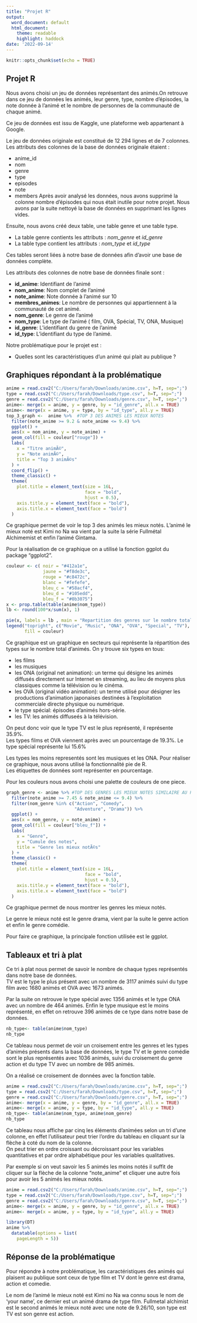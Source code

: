 ---
title: "Projet R"
output:
  word_document: default
  html_document:
    theme: readable
    highlight: haddock
date: '2022-09-14'
---

```{r setup, include=FALSE}
knitr::opts_chunk$set(echo = TRUE)
```

## Projet R 
Nous avons choisi un jeu de données représentant des animés.On retrouve dans ce jeu de données les animés, leur genre, type, nombre d'épisodes, la note donnée à l'animé et le nombre de personnes de la communauté de chaque animé.   


Ce jeu de données est issu de Kaggle, une plateforme web appartenant à Google.

Le jeu de données originale est constitué de 12 294 lignes et de 7 colonnes.
Les attributs des colonnes de la base de données originale étaient : 

- anime_id
- nom
- genre
- type
- episodes
- note
- members
Après avoir analysé les données, nous avons supprimé la colonne nombre d'épisodes qui nous était inutile pour notre projet. Nous avons par la suite nettoyé la base de données en supprimant les lignes vides.

Ensuite, nous avons créé deux table, une table genre et une table type.

- La table genre contients les attributs : *nom_genre* et *id_genre*
- La table type contient les attributs : *nom_type* et *id_type*<br/>

Ces tables seront liées à notre base de données afin d'avoir une base de données complète.<br/>

Les attributs des colonnes de notre base de données finale sont :

- **id_anime**: Identifiant de l'animé
- **nom_anime**: Nom complet de l'animé
- **note_anime**: Note donnée à l'animé sur 10
- **membres_animes**: Le nombre de personnes qui appartiennent à la communauté de cet animé.<br/>
- **nom_genre**: Le genre de l'animé
- **nom_type**: Le type de l'animé ( film, OVA, Spécial, TV, ONA, Musique)
- **id_genre**: L'identifiant du genre de l'animé
- **id_type**: L'identifiant du type de l'animé.

Notre problématique pour le projet est : 

- Quelles sont les caractéristiques d'un animé qui plait au publique ?



## Graphiques répondant à la problématique



```{r,echo=FALSE,warning=FALSE}
anime = read.csv2("C:/Users/farah/Downloads/anime.csv", h=T, sep=";")
type = read.csv2("C:/Users/farah/Downloads/type.csv", h=T, sep=";")
genre = read.csv2("C:/Users/farah/Downloads/genre.csv", h=T, sep=";")
anime<- merge(x = anime, y = genre, by = "id_genre", all.x = TRUE)
anime<- merge(x = anime, y = type, by = "id_type", all.y = TRUE)
top_3_graph <-  anime %>%  #TOP 3 DES ANIMES LES MIEUX NOTES
  filter(note_anime >= 9.2 & note_anime <= 9.4) %>%
  ggplot() +
  aes(x = nom_anime, y = note_anime) +
  geom_col(fill = couleur["rouge"]) +
  labs(
    x = "Titre animÃ©",
    y = "Note animÃ©",
    title = "Top 3 animÃ©s"
  ) +
  coord_flip() +
  theme_classic() +
  theme(
    plot.title = element_text(size = 16L,
                              face = "bold",
                              hjust = 0.5),
    axis.title.y = element_text(face = "bold"),
    axis.title.x = element_text(face = "bold")
  )
```
Ce graphique permet de voir le top 3 des animés les mieux notés.
L'animé le mieux noté est Kimi no Na wa vient par la suite la série Fullmétal Alchimemist et enfin l'animé Gintama.<br/>

Pour la réalisation de ce graphique on a utilisé la fonction ggplot du package "ggplot2".


```{r,echo=FALSE,warning=FALSE}
couleur <- c( noir = "#412a1e", 
              jaune = "#f8de3c",
              rouge = "#c8472c",
              blanc = "#fefefe",
              bleu_c = "#58acf4",
              bleu_d = "#105edd",
              bleu_f = "#0b3075")
x <- prop.table(table(anime$nom_type))
lb <- round(100*x/sum(x), 1)

pie(x, labels = lb , main = "Repartition des genres sur le nombre total d'animees",col = couleur)
legend("topright", c("Movie", "Music", "ONA", "OVA", "Special", "TV"), cex = 0.8,
       fill = couleur)
```
Ce graphique est un graphique en secteurs qui représente la répartition des types sur le nombre total d'animés. On y trouve six types en tous:

- les films
- les musiques
- les ONA (original net animation): un terme qui désigne les animés diffusés directement sur Internet en streaming, au lieu de moyens plus classiques comme la télévision ou le cinéma. <br/>
- les OVA (original vidéo animation): un terme utilisé pour désigner les productions d'animation japonaises destinées à l'exploitation commerciale directe physique ou numérique.<br/>
- le type spécial: épisodes d'animés hors-série.
- les TV: les animés diffuseés à la télévision.

On peut donc voir que le type TV est le plus représenté, il représente 35.9%.<br/>
Les types films et OVA viennent après avec un pourcentage de 19.3%.
Le type spécial représente lui 15.6%

Les types les moins representés sont les musiques et les ONA.
Pour réaliser ce graphique, nous avons utilisé la fonctionnalité pie de R.<br/>
Les étiquettes de données sont représenter en pourcentage.<br/>

Pour les couleurs nous avons choisi une palette de couleurs de one piece.


```{r,echo=FALSE,warning=FALSE}

graph_genre <- anime %>% #TOP DES GENRES LES MIEUX NOTES SIMILAIRE AU PRECEDENT (PERTINENT ?)
  filter(note_anime >= 7.45 & note_anime <= 9.4) %>%
  filter(nom_genre %in% c("Action", "Comedy",
                          "Adventure", "Drama")) %>%
  ggplot() +
  aes(x = nom_genre, y = note_anime) +
  geom_col(fill = couleur["bleu_f"]) +
  labs(
    x = "Genre",
    y = "Cumule des notes",
    title = "Genre les mieux notÃ©s"
  ) +
  theme_classic() +
  theme(
    plot.title = element_text(size = 16L,
                              face = "bold",
                              hjust = 0.5),
    axis.title.y = element_text(face = "bold"),
    axis.title.x = element_text(face = "bold")
  )
```
Ce graphique permet de nous montrer les genres les mieux notés.<br/>

Le genre le mieux noté est le genre drama, vient par la suite le genre action et enfin le genre comédie.<br/>

Pour faire ce graphique, la principale fonction utilisée est le ggplot.


## Tableaux et tri à plat

Ce tri à plat nous permet de savoir le nombre de chaque types représentés dans notre base de données.<br/>
TV est le type le plus présent avec un nombre de 3117 animés suivi du type film avec 1680 animés et OVA avec 1673 animés.

Par la suite on retrouve le type spécial avec 1356 animés et le type ONA avec un nombre de 464 animés. Enfin le type musique est le moins représenté, en effet on retrouve 396 animés de ce type dans notre base de données. 

```{r,echo=FALSE,warning=FALSE}
nb_type<- table(anime$nom_type)
nb_type
```
Ce tableau nous permet de voir un croisement entre les genres et les types d'animés présents dans la base de données, le type TV et le genre comédie sont le plus représentés avec 1036 animés, suivi du croisement du genre action et du type TV avec un nombre de 985 animés.<br/>

On a réalisé ce croisement de données avec la fonction table.
```{r,echo=FALSE,warning=FALSE}
anime = read.csv2("C:/Users/farah/Downloads/anime.csv", h=T, sep=";")
type = read.csv2("C:/Users/farah/Downloads/type.csv", h=T, sep=";")
genre = read.csv2("C:/Users/farah/Downloads/genre.csv", h=T, sep=";")
anime<- merge(x = anime, y = genre, by = "id_genre", all.x = TRUE)
anime<- merge(x = anime, y = type, by = "id_type", all.y = TRUE)
nb_type<- table(anime$nom_type, anime$nom_genre)
nb_type
```
Ce tableau nous affiche par cinq les éléments d'animées selon un tri d'une colonne, en effet l'utilisateur peut trier l'ordre du tableau en cliquant sur la flèche à coté du nom de la colonne.<br/> On peut trier en ordre croissant ou décroissant pour les variables quantitatives et par ordre alphabétique pour les variables qualitatives.<br/>

Par exemple si on veut savoir les 5 animés les moins notés il suffit de cliquer sur la flèche de la colonne "note_anime" et cliquer une autre fois pour avoir les 5 animés les mieux notés.

```{r,echo=FALSE,warning=FALSE}
anime = read.csv2("C:/Users/farah/Downloads/anime.csv", h=T, sep=";")
type = read.csv2("C:/Users/farah/Downloads/type.csv", h=T, sep=";")
genre = read.csv2("C:/Users/farah/Downloads/genre.csv", h=T, sep=";")
anime<- merge(x = anime, y = genre, by = "id_genre", all.x = TRUE)
anime<- merge(x = anime, y = type, by = "id_type", all.y = TRUE)

library(DT)
anime %>% 
  datatable(options = list(
    pageLength = 5)) 
```






## Réponse de la problématique

Pour répondre à notre problématique, les caractéristiques des animés qui plaisent au publique sont ceux de type film et TV dont le genre est drama, action et comedie.<br/>

Le nom de l'animé le mieux noté est Kimi no Na wa connu sous le nom de 'your name', ce dernier est un animé drama de type film.
Fullmetal alchimist est le second animés le mieux noté avec une note de 9.26/10, son type est TV est son genre est action.








 







